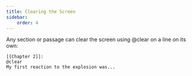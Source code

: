 ```yaml
---
title: Clearing the Screen
sidebar:
    order: 4
---
```



Any section or passage can clear the screen using @clear on a line on its own:

```
[[Chapter 2]]:
@clear
My first reaction to the explosion was...
```